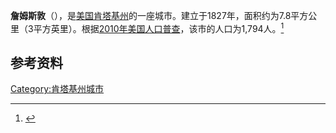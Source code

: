{{Infobox City 
|chinese_name = 詹姆斯敦
|official_name = Jamestown
|image_flag = 
|image_seal = 
|image_skyline = 
|image_map = KYMap-doton-Jamestown.PNG
|map_caption =
|subdivision_type = [[國家|國家]]
|subdivision_name = {{USA}}
|leader_title = 
|leader_name = 
|subdivision_type1 = [[美國行政區劃|州]]
|subdivision_name1 = [[肯塔基州|肯塔基州]]
|subdivision_type2 = [[肯塔基州行政区划|县]]
|subdivision_name2 = Russell
|found_title            = 正式立市
|found_date             = 1827年
|area_total = 7.8
|area_land = 
|area_water = 
|population_as_of = 2010
|population_total = 1,794
|population_density = 
|timezone = 
|utc_offset = 
|timezone_DST = 
|utc_offset_DST = 
}}

'''詹姆斯敦'''（{{lang-en|'''Jamestown'''}}），是[[美国|美国]][[肯塔基州|肯塔基州]]的一座城市。建立于1827年，面积约为7.8平方公里（3平方英里）。根据[[2010年美国人口普查|2010年美国人口普查]]，该市的人口为1,794人。<ref name=census>{{cite web |url = http://www.census.gov/prod/www/abs/decennial/ |title = Census of Population and Housing |publisher = U.S. Census Bureau |accessdate = November 18, 2011 |archive-url = https://web.archive.org/web/20060208103743/http://www.census.gov/prod/www/abs/decennial/ |archive-date = 2006-02-08 |dead-url = yes }}</ref>

== 参考资料 ==
{{reflist}}

[[Category:肯塔基州城市|Category:肯塔基州城市]]


{{Kentucky-stub}}